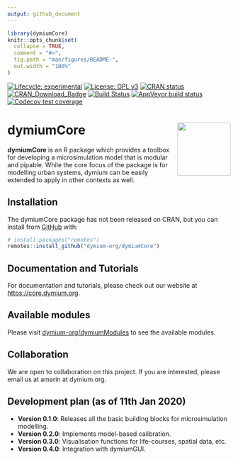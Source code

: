 ```yaml
---
output: github_document
---
```


<!-- README.md is generated from README.Rmd. Please edit that file -->

```r
library(dymiumCore)
knitr::opts_chunk$set(
  collapse = TRUE,
  comment = "#>",
  fig.path = "man/figures/README-",
  out.width = "100%"
)
```
<!-- badges: start -->
[![Lifecycle: experimental](https://img.shields.io/badge/lifecycle-experimental-orange.svg)](https://www.tidyverse.org/lifecycle/#experimental)
[![License: GPL v3](https://img.shields.io/badge/License-GPL%20v3-blue.svg)](https://www.gnu.org/licenses/gpl-3.0)
[![CRAN status](https://www.r-pkg.org/badges/version/dymiumCore)](https://CRAN.R-project.org/package=dymiumCore)
[![CRAN_Download_Badge](http://cranlogs.r-pkg.org/badges/dymiumCore)](https://CRAN.R-project.org/package=dymiumCore)
[![Build Status](https://travis-ci.org/dymium-org/dymiumCore.svg?branch=master)](https://travis-ci.org/dymium-org/dymiumCore)
[![AppVeyor build status](https://ci.appveyor.com/api/projects/status/github/dymium-org/dymiumCore?branch=master&svg=true)](https://ci.appveyor.com/project/dymium-org/dymiumCore)
[![Codecov test coverage](https://codecov.io/gh/dymium-org/dymiumCore/branch/master/graph/badge.svg)](https://codecov.io/gh/dymium-org/dymiumCore?branch=master)
<!-- badges: end -->

# dymiumCore <img src="man/figures/logo.png" align="right" alt="" width="120" />

**dymiumCore** is an R package which provides a toolbox for developing a microsimulation
model that is modular and pipable. While the core focus of the package is for modelling
urban systems, dymium can be easily extended to apply in other contexts as well.

## Installation

The dymiumCore package has not been released on CRAN, but you can install from [GitHub](https://github.com/) with:

```r
# install.packages("remotes")
remotes::install_github("dymium-org/dymiumCore")
```

## Documentation and Tutorials

For documentation and tutorials, please check out our website at [https://core.dymium.org](https://core.dymium.org).

## Available modules

Please visit [dymium-org/dymiumModules](https://github.com/dymium-org/dymiumModules) to see the available modules.

## Collaboration

We are open to collaboration on this project. If you are interested, please email us at amarin at dymium.org.

## Development plan (as of 11th Jan 2020)

- __Version 0.1.0__: Releases all the basic building blocks for microsimulation modelling.
- __Version 0.2.0__: Implements model-based calibration.
- __Version 0.3.0__: Visualisation functions for life-courses, spatial data, etc.
- __Version 0.4.0__: Integration with dymiumGUI.
